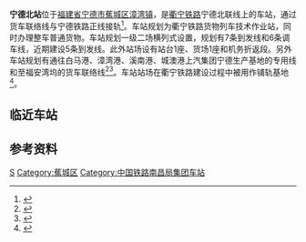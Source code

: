 {{Infobox China railway station
|name = 宁德北站
|eng_name = Ningdebei Railway Station
|symbol_right = {{rint|cn|rail}}
|image = 
|caption = 
|other_name= 上塘站
|code = 34009
|commercial_code = NIS
|pinyin_code = NDB
|type= 货运站
|业务性质 = 
|技术性质= 
|address = [[福建省|福建省]][[宁德市|宁德市]][[蕉城区|蕉城区]][[漳湾镇|漳湾镇]]上塘村
|coordinates = {{coord|26.729002|N|119.603869|E|format=dms|display=inline,title|type:railwaystation_region:CN}}
|built= 
|opened=
|owned = [[南昌局集团|南昌局集团]]福州车务段
|operator= 
|line = [[衢宁铁路|衢宁铁路]]宁德北联线
|classification =
|platform = 
|tracks = 
|website = 
}}
'''宁德北站'''位于[[福建省|福建省]][[宁德市|宁德市]][[蕉城区|蕉城区]][[漳湾镇|漳湾镇]]，是[[衢宁铁路|衢宁铁路]]宁德北联线上的车站，通过货车联络线与宁德铁路正线接轨<ref>{{cite news|title=正在施工中的衢宁铁路宁德北站牵出线特大桥|url=http://www.ndwww.cn/xw/xsxw/jcxw/2016/0625/21778.shtml|publisher=宁德网|date=2016-06-25}}</ref>。车站规划为衢宁铁路货物列车技术作业站，同时办理整车普通货物。车站规划一级二场横列式设置，规划有7条到发线和6条调车线，近期建设5条到发线。此外站场设有站台1座、货场1座和机务折返段。另外车站规划有通往白马港、漳湾港、溪南港、城澳港上汽集团宁德生产基地的专用线和至福安湾坞的货车联络线<ref>{{cite news|title=访谈实录 助力宁德铁路建设|url=http://fgw.ningde.gov.cn/gzcy/zxft/201906/t20190606_1055509.htm|work=宁德市铁路建设工作领导小组|publisher=宁德市发展和改革委员会|date=2018-12-20}}</ref><ref>{{Cite news|title=记者体验即将开通的衢宁铁路，沿途风光透透看~|url=http://www.ndnews.cn/2020/0722/46855.html|publisher=蕉城在线|date=2020-07-22}}</ref>。车站站场在衢宁铁路建设过程中被用作铺轨基地<ref>{{Cite news|title=衢宁铁路宁德北站主体工程已完工|url=http://cmstop.ndsww.com/p/41548.html|work=闽东日报|publisher=新宁德|date=2020-05-10}}</ref>。

== 临近车站 ==
{{start rail box|[[中国铁路|中国铁路]]}}
{{s-inop|[[漳湾站|漳湾站]]|[[衢州站|衢州站]]方向}}
{{s-line|[[衢宁铁路|衢宁铁路]]宁德北联线<br />← 4.6km 宁德北站{{0}} {{0}} {{0}} {{0}} }}
{{Terminus}}
{{end box}}

== 参考资料 ==
{{reflist}}

{{衢宁铁路}}
[[Category:宁德市铁路车站|S]]
[[Category:蕉城区|Category:蕉城区]]
[[Category:中国铁路南昌局集团车站|Category:中国铁路南昌局集团车站]]